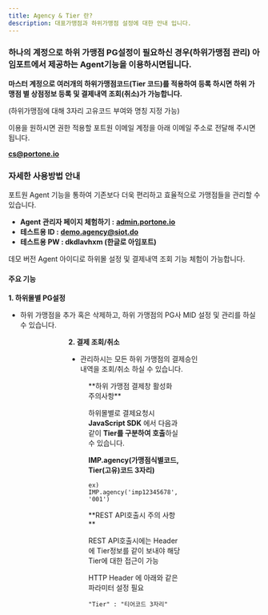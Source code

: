 ```yaml
---
title: Agency & Tier 란?
description: 대표가맹점과 하위가맹점 설정에 대한 안내 입니다.
---
```




### **하나의 계정으로 하위 가맹점 PG설정이 필요하신 경우(하위가맹점 관리) 아임**포트에서 제공하는 **Agent기능**을 이용하시면됩니다.

**마스터 계정으로 여러개의 하위가맹점코드(Tier 코드)를 적용하여 등록 하시면 하위 가맹점 별 상점정보 등록 및 결제내역 조회(취소)가 가능합니다.**

(하위가맹점에 대해 3자리 고유코드 부여와 명칭 지정 가능)

<Hint style="info">
이용을 원하시면 권한 적용할 포트원 이메일 계정을 아래 이메일 주소로 전달해 주시면 됩니다.

[**cs@portone.io**](mailto:cs@portone.io)

</Hint>

### 자세한 사용방법 안내

포트원 Agent 기능을 통하여 기존보다 더욱 편리하고 효율적으로 가맹점들을 관리할 수 있습니다.

* **Agent 관리자 페이지 체험하기 :** [**admin.portone.io**](http://admin.portone.io/)
* **테스트용 ID :** [**demo.agency@siot.do**](mailto:demo.agency@siot.do)
* **테스트용 PW : dkdlavhxm (한글로 아임포트)**

데모 버전 Agent 아이디로 하위몰 설정 및 결제내역 조회 기능 체험이 가능합니다.

#### 주요 기능

**1. 하위몰별 PG설정**

* 하위 가맹점을 추가 혹은 삭제하고, 하위 가맹점의 PG사 MID 설정 및 관리를 하실 수 있습니다.

<Figure src="/gitbook-assets/ko/image (292).png" caption="하위 가맹점 PG설정 예시 화면" />

<Figure src="/gitbook-assets/ko/image (214).png" caption="하위 가맹점 PG설정 예시 화면" />

<Figure src="/gitbook-assets/ko/image (246).png" caption="하위 가맹점 코드 생성 화면" />

**2. 결제 조회/취소**

* 관리하시는 모든 하위 가맹점의 결제승인 내역을 조회/취소 하실 수 있습니다.

<Figure src="/gitbook-assets/ko/image (157).png" caption="하위 가맹점 결제내역 조회 예시" />

<Hint style="info">
**하위 가맹점 결제창 활성화 주의사항**

하위몰별로 결제요청시 **JavaScript SDK** 에서 다음과 같이 **Tier를 구분하여 호출**하실 수 있습니다.

**IMP.agency(가맹점식별코드, Tier(고유)코드 3자리)**

`ex) IMP.agency('imp12345678', '001')`

</Hint>

<Hint style="info">
**REST API호출시 주의 사항**

REST API호출시에는 Header에 Tier정보를 같이 보내야 해당 Tier에 대한 접근이 가능

HTTP Header 에 아래와 같은 파라미터 설정 필요

`"Tier" : "티어코드 3자리"`

</Hint>

